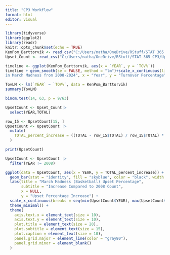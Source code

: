 ---
title: "CP3 Workflow"
format: html
editor: visual
---

```{r}
library(tidyverse)
library(ggplot2)
library(readr)
knitr::opts_chunk$set(echo = TRUE)
KenPom_Barttorvik <- read_csv("C:/Users/natha/OneDrive/RStuff/STAT 365 CP3/KenPom Barttorvik.csv")
Upset_Count <- read_csv("C:/Users/natha/OneDrive/RStuff/STAT 365 CP3/Upset Count.csv")
```
```{r}
timeline <- ggplot(KenPom_Barttorvik, aes(x = `YEAR`, y = `TOV%`))
timeline + geom_smooth(se = FALSE, method = "lm")+scale_x_continuous(limits = c(2008,2024), breaks = seq(2008,2024, 2))+labs(title = "Average Turnover Percentage of Every Team
in March Madness from 2008-2024", x = "Year", y = "Turnover Percentage")+geom_point(alpha = 0.05)
```

```{r}
TovLM <- lm(`YEAR` ~ `TOV%`, data = KenPom_Barttorvik)
summary(TovLM)
```

```{r}
binom.test(14, 63, p = 9/63)
```

```{r}
UpsetCount <- Upset_Count|>
  select(YEAR,TOTAL)

row_15 <- UpsetCount[15, ]
UpsetCount <- UpsetCount |>
  mutate(
    TOTAL_percent_increase = ((TOTAL - row_15$TOTAL) / row_15$TOTAL) * 100
  )

print(UpsetCount)

UpsetCount <- UpsetCount |>
  filter(YEAR != 2008)

ggplot(data = UpsetCount, aes(x = YEAR, y = TOTAL_percent_increase)) +
  geom_bar(stat = "identity", fill = "skyblue", color = "black", width = 0.7) +
  labs(title = "March Madness (Basketball) Upset Percentage",
       subtitle = "Increase Compared to 2008 Count",
       x = NULL,
       y = "Upset Percentage Increase") +
  scale_x_continuous(breaks = seq(min(UpsetCount$YEAR), max(UpsetCount$YEAR), by = 1)) +
  theme_minimal() +
  theme(
    axis.text.x = element_text(size = 10),
    axis.text.y = element_text(size = 10),
    plot.title = element_text(size = 20),
    plot.subtitle = element_text(size = 15),
    plot.caption = element_text(size = 10),
    panel.grid.major = element_line(color = "gray80"),
    panel.grid.minor = element_blank()
  )
```